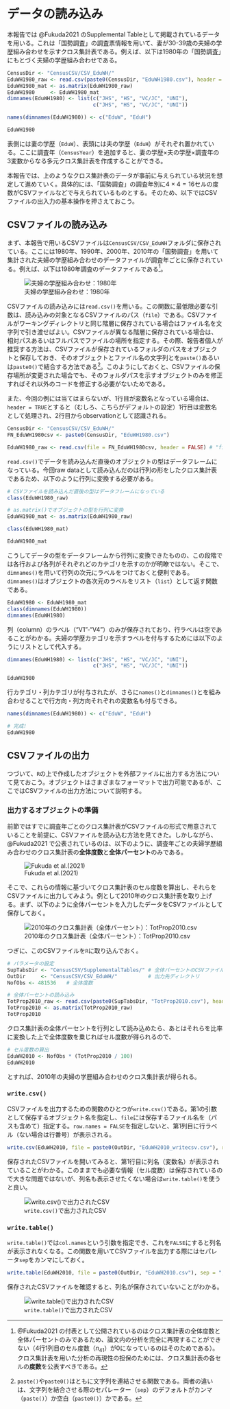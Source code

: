 # データの読み込み
本報告では @Fukuda2021 のSupplemental Tableとして掲載されているデータを用いる。これは「国勢調査」の調査票情報を用いて、妻が30-39歳の夫婦の学歴組み合わせを示すクロス集計表である。例えば、以下は1980年の「国勢調査」にもとづく夫婦の学歴組み合わせである。

```r
CensusDir <- "CensusCSV/CSV_EduWH/"
EduWH1980_raw <- read.csv(paste0(CensusDir, "EduWH1980.csv"), header = FALSE)
EduWH1980_mat <- as.matrix(EduWH1980_raw)
EduWH1980     <- EduWH1980_mat
dimnames(EduWH1980) <- list(c("JHS", "HS", "VC/JC", "UNI"),
                            c("JHS", "HS", "VC/JC", "UNI"))

names(dimnames(EduWH1980)) <- c("EduW", "EduH")
```

```r
EduWH1980
```

表側には妻の学歴（`EduW`）、表頭には夫の学歴（`EduH`）がそれぞれ置かれている。ここに調査年（`CensusYear`）を追加すると、妻の学歴×夫の学歴×調査年の3変数からなる多元クロス集計表を作成することができる。

本報告では、上のようなクロス集計表のデータが事前に与えられている状況を想定して進めていく。具体的には、「国勢調査」の調査年別に$4\times4=16$セルの度数がCSVファイルなどで与えられているものとする。そのため、以下ではCSVファイルの出入力の基本操作を押さえておこう。

## CSVファイルの読み込み
まず、本報告で用いるCSVファイルは`CensusCSV/CSV_EduWH`フォルダに保存されている。ここには1980年、1990年、2000年、2010年の「国勢調査」を用いて集計された夫婦の学歴組み合わせのデータファイルが調査年ごとに保存されている。例えば、以下は1980年調査のデータファイルである^[@Fukuda2021 の付表として公開されているのはクロス集計表の全体度数と全体パーセントのみであるため、論文内の分析を完全に再現することができない（4行1列目のセル度数（$n_{41}$）が0になっているのはそのためである）。クロス集計表を用いた分析の再現性の担保のためには、クロス集計表の各セルの**度数**を公表すべきである。]。

![夫婦の学歴組み合わせ：1980年](Figures/02_Data/EduWH1980.png) 

CSVファイルの読み込みには`read.csv()`を用いる。この関数に最低限必要な引数は、読み込みの対象となるCSVファイルのパス（`file`）である。CSVファイルがワーキングディレクトリと同じ階層に保存されている場合はファイル名を文字列で引き渡せばよい。CSVファイルが異なる階層に保存されている場合は、相対パスあるいはフルパスでファイルの場所を指定する。その際、報告者個人が推奨する方法は、CSVファイルが保存されているフォルダのパスをオブジェクトと保存しておき、そのオブジェクトとファイル名の文字列とを`paste()`あるいは`paste0()`で結合する方法である^[`paste()`や`paste0()`はともに文字列を連結させる関数である。両者の違いは、文字列を結合させる際のセパレーター（`sep`）のデフォルトがカンマ（`paste()`）か空白（`paste0()`）かである。]。このようにしておくと、CSVファイルの保存場所が変更された場合でも、そのフォルダパスを示すオブジェクトのみを修正すればそれ以外のコードを修正する必要がないためである。

また、今回の例には当てはまらないが、1行目が変数名となっている場合は、`header = TRUE`とすると（むしろ、こちらがデフォルトの設定）1行目は変数名として処理され、2行目からobservationとして認識される。

```r
CensusDir <- "CensusCSV/CSV_EduWH/"
FN_EduWH1980csv <- paste0(CensusDir, "EduWH1980.csv")

EduWH1980_raw <- read.csv(file = FN_EduWH1980csv, header = FALSE) # "file = "は省略可
```

`read.csv()`でデータを読み込んだ直後のオブジェクトの型はデータフレームになっている。今回raw dataとして読み込んだのは行列の形をしたクロス集計表であるため、以下のように行列に変換する必要がある。

```r
# CSVファイルを読み込んだ直後の型はデータフレームになっている
class(EduWH1980_raw) 

# as.matrix()でオブジェクトの型を行列に変換
EduWH1980_mat <- as.matrix(EduWH1980_raw)

class(EduWH1980_mat)

EduWH1980_mat
```
こうしてデータの型をデータフレームから行列に変換できたものの、この段階では各行および各列がそれぞれどのカテゴリを示すのかが明瞭ではない。そこで、`dimnames()`を用いて行列の次元にラベルをつけておくと便利である。`dimnames()`はオブジェクトの各次元のラベルをリスト（`list`）として返す関数である。

```r
EduWH1980 <- EduWH1980_mat
class(dimnames(EduWH1980))
dimnames(EduWH1980)
```

列（column）のラベル（"V1"-"V4"）のみが保存されており、行ラベルは空であることがわかる。夫婦の学歴カテゴリを示すラベルを付与するためには以下のようにリストとして代入する。

```r
dimnames(EduWH1980) <- list(c("JHS", "HS", "VC/JC", "UNI"),
                            c("JHS", "HS", "VC/JC", "UNI"))

EduWH1980
```
行カテゴリ・列カテゴリが付与されたが、さらに`names()`と`dimnames()`とを組み合わせることで行方向・列方向それぞれの変数名も付与できる。
```r
names(dimnames(EduWH1980)) <- c("EduW", "EduH")

# 完成!
EduWH1980
```

## CSVファイルの出力
つづいて、`R`の上で作成したオブジェクトを外部ファイルに出力する方法について見ておこう。オブジェクトはさまざまなフォーマットで出力可能であるが、ここではCSVファイルの出力方法について説明する。

### 出力するオブジェクトの準備
前節ではすでに調査年ごとのクロス集計表がCSVファイルの形式で用意されていることを前提に、CSVファイルを読み込む方法を見てきた。しかしながら、@Fukuda2021 で公表されているのは、以下のように、調査年ごとの夫婦学歴組み合わせのクロス集計表の**全体度数**と**全体パーセント**のみである。

![Fukuda et al.(2021)](Figures/02_Data/Fukuda_etal_2021.png) 

そこで、これらの情報に基づいてクロス集計表のセル度数を算出し、それらをCSVファイルに出力してみよう。例として2010年のクロス集計表を取り上げる。まず、以下のように全体パーセントを入力したデータをCSVファイルとして保存しておく。

![2010年のクロス集計表（全体パーセント）：TotProp2010.csv](Figures/02_Data/TotProp2010.png) 

つぎに、このCSVファイルを`R`に取り込んでおく。
  
```r
# パラメータの設定
SupTabsDir <- "CensusCSV/SupplementalTables/" # 全体パーセントのCSVファイルが保存されているディレクトリ
OutDir     <- "CensusCSV/CSV_EduWH/"          # 出力先ディレクトリ
NofObs <- 481536　　# 全体度数

# 全体パーセントの読み込み
TotProp2010_raw <- read.csv(paste0(SupTabsDir, "TotProp2010.csv"), header = FALSE)
TotProp2010 <- as.matrix(TotProp2010_raw)
TotProp2010
```

クロス集計表の全体パーセントを行列として読み込めたら、あとはそれらを比率に変換した上で全体度数を乗じればセル度数が得られるので、

```r
# セル度数の算出
EduWH2010 <- NofObs * (TotProp2010 / 100)
EduWH2010
```

とすれば、2010年の夫婦の学歴組み合わせのクロス集計表が得られる。

### `write.csv()`
CSVファイルを出力するための関数のひとつが`write.csv()`である。第1の引数として保存するオブジェクト名を指定し、`file`には保存するファイル名を（パスも含めて）指定する。`row.names = FALSE`を指定しないと、第1列目に行ラベル（ない場合は行番号）が表示される。

```r
write.csv(EduWH2010, file = paste0(OutDir, "EduWH2010_writecsv.csv"), row.names = FALSE)
```

保存されたCSVファイルを開いてみると、第1行目に列名（変数名）が表示されていることがわかる。このままでも必要な情報（セル度数）は保存されているので大きな問題ではないが、列名も表示させたくない場合は`write.table()`を使うと良い。

![`write.csv()`で出力されたCSV](Figures/02_Data/EduWH2010_witecsv.png) 

### `write.table()`
`write.table()`では`col.names`という引数を指定でき、これを`FALSE`にすると列名が表示されなくなる。この関数を用いてCSVファイルを出力する際にはセパレータ`sep`をカンマにしておく。

```r
write.table(EduWH2010, file = paste0(OutDir, "EduWH2010.csv"), sep = ",", row.names = FALSE, col.names = FALSE)
```
保存されたCSVファイルを確認すると、列名が保存されていないことがわかる。

![`write.table()`で出力されたCSV](Figures/02_Data/EduWH2010_writetable.png) 